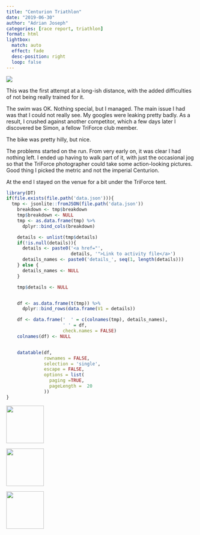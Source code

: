 ```yaml
---
title: "Centurion Triathlon"
date: "2019-06-30"
author: "Adrian Joseph"
categories: [race report, triathlon]
format: html
lightbox:
  match: auto
  effect: fade
  desc-position: right
  loop: false
---
```

![](https://storage.googleapis.com/blogs_josa/sport/2019-06-30_CENTURION_TRIATHLON/img/00.png)

This was the first attempt at a long-ish distance, with the added difficulties of not being really trained for it.

The swim was OK. Nothing special, but I managed. The main issue I had was that I could not really see. My googles were leaking pretty badly. As a result, I crushed against another competitor, which a few days later I discovered be Simon, a fellow TriForce club member.

The bike was pretty hilly, but nice.

The problems started on the run. From very early on, it was clear I had nothing left. I ended up having to walk part of it, with just the occasional jog so that the TriForce photographer could take some action-looking pictures. Good thing I picked the metric and not the imperial Centurion.

At the end I stayed on the venue for a bit under the TriForce tent.

```r
library(DT)
if(file.exists(file.path('data.json'))){
  tmp <- jsonlite::fromJSON(file.path('data.json'))
    breakdown <- tmp$breakdown
    tmp$breakdown <- NULL
    tmp <- as.data.frame(tmp) %>%
      dplyr::bind_cols(breakdown)

    details <- unlist(tmp$details)
    if(!is.null(details)){
      details <- paste0('<a href="',
                        details, '">Link to activity file</a>')
      details_names <- paste0('details_', seq(1, length(details)))
    } else {
      details_names <- NULL
    }

    tmp$details <- NULL


    df <- as.data.frame(t(tmp)) %>%
      dplyr::bind_rows(data.frame(V1 = details))

    df <- data.frame('  ' = c(colnames(tmp), details_names),
                     ' ' = df,
                     check.names = FALSE)
    colnames(df) <- NULL


    datatable(df,
              rownames = FALSE,
              selection = 'single',
              escape = FALSE,
              options = list(
                paging =TRUE,
                pageLength =  20
              ))
}
```





::: {layout-ncol=4}
![](https://storage.googleapis.com/blogs_josa/sport/2019-06-30_CENTURION_TRIATHLON/img/00.png){ width="100" group="hi" }

![](https://storage.googleapis.com/blogs_josa/sport/2019-06-30_CENTURION_TRIATHLON/img/01.png){ width="100" group="hi" }

![](https://storage.googleapis.com/blogs_josa/sport/2019-06-30_CENTURION_TRIATHLON/img/02.png){ width="100" group="hi" }


:::
